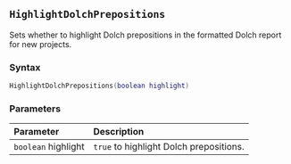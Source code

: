 ::: {.minipage data-latex="{\textwidth}"}
## `HighlightDolchPrepositions`

Sets whether to highlight Dolch prepositions in the formatted Dolch report for new projects.

### Syntax {-}

``` .lua
HighlightDolchPrepositions(boolean highlight)
```

### Parameters {-}

**Parameter** | **Description**
| :-- | :-- |
| `boolean` highlight | `true` to highlight Dolch prepositions. |
:::
